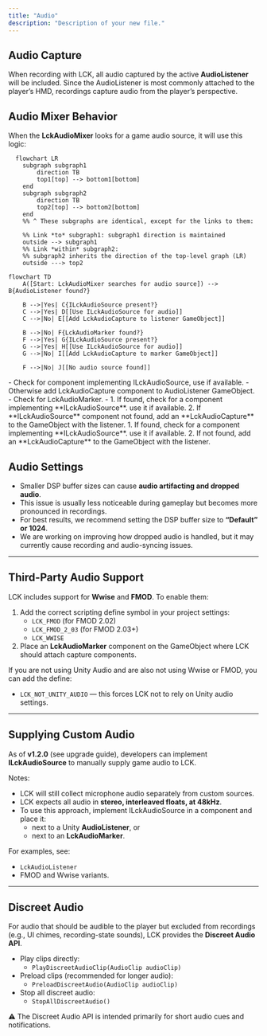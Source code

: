 ```yaml
---
title: "Audio"
description: "Description of your new file."
---
```


## Audio Capture

When recording with LCK, all audio captured by the active **AudioListener** will be included. Since the AudioListener is most commonly attached to the player’s HMD, recordings capture audio from the player’s perspective.

## Audio Mixer Behavior

When the **LckAudioMixer** looks for a game audio source, it will use this logic:

```mermaid
  flowchart LR
    subgraph subgraph1
        direction TB
        top1[top] --> bottom1[bottom]
    end
    subgraph subgraph2
        direction TB
        top2[top] --> bottom2[bottom]
    end
    %% ^ These subgraphs are identical, except for the links to them:

    %% Link *to* subgraph1: subgraph1 direction is maintained
    outside --> subgraph1
    %% Link *within* subgraph2:
    %% subgraph2 inherits the direction of the top-level graph (LR)
    outside ---> top2
```

```mermaid
flowchart TD
    A([Start: LckAudioMixer searches for audio source]) --> B{AudioListener found?}

    B -->|Yes| C{ILckAudioSource present?}
    C -->|Yes| D[[Use ILckAudioSource for audio]]
    C -->|No| E[[Add LckAudioCapture to listener GameObject]]

    B -->|No| F{LckAudioMarker found?}
    F -->|Yes| G{ILckAudioSource present?}
    G -->|Yes| H[[Use ILckAudioSource for audio]]
    G -->|No| I[[Add LckAudioCapture to marker GameObject]]

    F -->|No| J[[No audio source found]]
```

<Accordion title="AudioListener in scene">
  - Check for component implementing ILckAudioSource, use if available.
  - Otherwise add LckAudioCapture component to AudioListener GameObject.
</Accordion>

<Accordion title="No AudioListener in scene" icon="sparkles">
  - Check for LckAudioMarker.
  - 
</Accordion>

<Steps>
  <Step title="Look for an AudioListener in scene">
    1. If found, check for a component implementing **ILckAudioSource**. use it if available.
    2. If **ILckAudioSource** component not found, add an **LckAudioCapture** to the GameObject with the listener.
  </Step>
  <Step title="If not found, look for LckAudioMarker">
    1. If found, check for a component implementing **ILckAudioSource**. use it if available.
    2. If not found, add an **LckAudioCapture** to the GameObject with the listener.
  </Step>
</Steps>

## Audio Settings

- Smaller DSP buffer sizes can cause **audio artifacting and dropped audio**.
- This issue is usually less noticeable during gameplay but becomes more pronounced in recordings.
- For best results, we recommend setting the DSP buffer size to **“Default” or 1024**.
- We are working on improving how dropped audio is handled, but it may currently cause recording and audio-syncing issues.

---

## Third-Party Audio Support

LCK includes support for **Wwise** and **FMOD**. To enable them:

1. Add the correct scripting define symbol in your project settings:
   - `LCK_FMOD` (for FMOD 2.02)
   - `LCK_FMOD_2_03` (for FMOD 2.03\+)
   - `LCK_WWISE`
2. Place an **LckAudioMarker** component on the GameObject where LCK should attach capture components.

If you are not using Unity Audio and are also not using Wwise or FMOD, you can add the define:

- `LCK_NOT_UNITY_AUDIO` — this forces LCK not to rely on Unity audio settings.

---

## Supplying Custom Audio

As of **v1.2.0** (see upgrade guide), developers can implement **ILckAudioSource** to manually supply game audio to LCK.

Notes:

- LCK will still collect microphone audio separately from custom sources.
- LCK expects all audio in **stereo, interleaved floats, at 48kHz**.
- To use this approach, implement ILckAudioSource in a component and place it:
  - next to a Unity **AudioListener**, or
  - next to an **LckAudioMarker**.

For examples, see:

- `LckAudioListener`
- FMOD and Wwise variants.

---

## Discreet Audio

For audio that should be audible to the player but excluded from recordings (e.g., UI chimes, recording-state sounds), LCK provides the **Discreet Audio API**.

- Play clips directly:
  - `PlayDiscreetAudioClip(AudioClip audioClip)`
- Preload clips (recommended for longer audio):
  - `PreloadDiscreetAudio(AudioClip audioClip)`
- Stop all discreet audio:
  - `StopAllDiscreetAudio()`

⚠️ The Discreet Audio API is intended primarily for short audio cues and notifications.